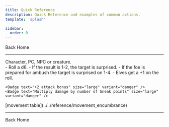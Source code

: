 ```yaml
---
title: Quick Reference
description: Quick Reference and examples of common actions.
template: 'splash'

sidebar:
  order: 0
---
```



<LinkButton href="/" variant="secondary" icon="left-arrow" iconPlacement="start">
  Back Home
</LinkButton>

---

<Aside title="Actor:" type="caution">
  Character, PC, NPC or creature.
</Aside>

<CardGrid stagger>
  <Card title="Surprised">
    - Roll a d6. 
    - If the result is 1-2, the target is surprised.
    - If the foe is prepared for ambush the target is surprised on 1-4.
    - Elves get a +1 on the roll.

  </Card>
  <Card title="Sneak Attack">
    <Badge text="Attacking surprised (or unaware) actors" size="large" variant="caution" />
    <Badge text="For specialists with at least 2 points in the skill:" size="large" variant="caution" />
    
    <Badge text="+2 attack bonus" size="large" variant="danger" />
    <Badge text="Multiply damage by number of Sneak points" size="large" variant="danger" />
  </Card>
  <Card title="Attacking unaware foe from behind">
    <Badge text="Foe: loses Dex & shield AC bonuses" size="large" variant="caution" />
    <Badge text="Attacker: +2 extra Attack bonus" size="large" variant="danger" />
  </Card>
  <Card title="Parry">
    <Badge text="Decide to parry at any point during the Round" size="large" variant="caution" />
    <Badge text="No other action is allowed" size="large" variant="caution" />
    <Badge text="+2 AC bonus for the Round" size="large" variant="danger" />
    <Badge text="+4 AC bonus for Elves & Dawrves" size="large" variant="danger" />
  </Card>
  <Card title="Charge">
    <Badge text="Use Running Move" size="large" variant="caution" /> [movement
    table](../../reference/movement_encumbrance)
    <div>
      <Badge text="x2 damage" size="large" variant="danger" />
      <Badge text="-2 AC penalty" size="large" variant="danger" />
    </div>
  </Card>
  <Card title="Press">
    <Badge text="Only Fighters, Elves & Dwarves" size="large" variant="caution" />
    <div>
      <Badge text="+2 attack bonus" size="large" variant="danger" />
      <Badge text="-4 AC penalty" size="large" variant="danger" />
    </div>
  </Card>
  <Card title="Defensive Fighting">
    <Badge text="Only Fighters, Elves & Dwarves" size="large" variant="caution" />
    <div>
      <Badge text="+2 AC bonus" size="large" variant="danger" />
      <Badge text="-4 attack penalty" size="large" variant="danger" />
    </div>
  </Card>
</CardGrid>

---

<LinkButton href="/" variant="secondary" icon="left-arrow" iconPlacement="start">
  Back Home
</LinkButton>
